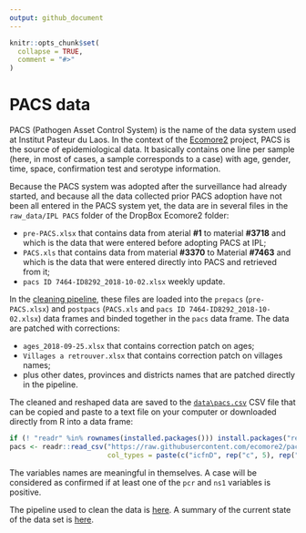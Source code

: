```yaml
---
output: github_document
---
```


<!-- README.md is generated from README.Rmd. Please edit that file -->

```r
knitr::opts_chunk$set(
  collapse = TRUE,
  comment = "#>"
)
```

# PACS data

<!-- badges: start -->
<!-- badges: end -->

PACS (Pathogen Asset Control System) is the name of the data system used at
Institut Pasteur du Laos. In the context of the [Ecomore2](http://www.ecomore.org)
project, PACS is the source of epidemiological data. It basically contains one
line per sample (here, in most of cases, a sample corresponds to a case) with
age, gender, time, space, confirmation test and serotype information.

Because the PACS system was adopted after the surveillance had already started,
and because all the data collected prior PACS adoption have not been all entered
in the PACS system yet, the data are in several files in the `raw_data/IPL PACS`
folder of the DropBox Ecomore2 folder:

* `pre-PACS.xlsx` that contains data from aterial **\#1** to material
  **\#3718** and which is the data that were entered before adopting PACS at IPL;
* `PACS.xls` that contains data from material **\#3370** to Material **\#7463**
  and which is the data that were entered directly into PACS and retrieved from it;
* `pacs ID 7464-ID8292_2018-10-02.xlsx` weekly update.

In the [cleaning pipeline](https://ecomore2.github.io/pacs/make_data.html), these
files are loaded into the `prepacs` (`pre-PACS.xlsx`) and `postpacs`
(`PACS.xls` and `pacs ID 7464-ID8292_2018-10-02.xlsx`) data frames and binded
together in the `pacs` data frame. The data are patched with corrections:

* `ages_2018-09-25.xlsx` that contains correction patch on ages;
* `Villages a retrouver.xlsx` that contains correction patch on villages names;
* plus other dates, provinces and districts names that are patched directly in
the pipeline.

The cleaned and reshaped data are saved to the
[`data\pacs.csv`](https://raw.githubusercontent.com/ecomore2/pacs/master/data/pacs.csv)
CSV file that can be copied and paste to a text file on your computer or
downloaded directly from R into a data frame:

```r
if (! "readr" %in% rownames(installed.packages())) install.packages("readr")
pacs <- readr::read_csv("https://raw.githubusercontent.com/ecomore2/pacs/master/data/pacs.csv",
                        col_types = paste(c("icfnD", rep("c", 5), rep("D", 4), rep("f", 3)), collapse = ""))
```

The variables names are meaningful in themselves. A case will be considered as
confirmed if at least one of the `pcr` and `ns1` variables is positive.

The pipeline used to clean the data is [here](https://ecomore2.github.io/pacs/make_data.html).
A summary of the current state of the data set is 
[here](https://ecomore2.github.io/pacs/summarize_data.html).
